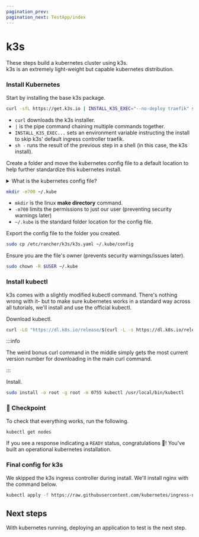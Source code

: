 ```yaml
---
pagination_prev:
pagination_next: TestApp/index
---
```


# k3s

These steps build a kubernetes cluster using k3s.  
k3s is an extremely light-weight but capable kubernetes distribution.

### Install Kubernetes

Start by installing the base k3s package.

```bash
curl -sfL https://get.k3s.io | INSTALL_K3S_EXEC="--no-deploy traefik" sh -
```

- `curl` downloads the k3s installer.
- `|` is the pipe command chaining multiple commands together.
- `INSTALL_K3S_EXEC...` sets an environment variable instructing the install to skip k3s' default ingress controller traefik.
- `sh -` runs the result of the previous step in a shell (in this case, the k3s install).

Create a folder and move the kubernetes config file to a default location to help further standardize this kubernetes install.

<details>
  <summary>What is the kubernetes config file?</summary>
  <ul>
    <li>
      Kubernetes distributions create a config file that describe the cluster
      and how to access it.
    </li>
    <li>
      k3s doesn't store the config file where kubectl normally looks for it.
      These last few steps move the file to the default spot where kubectl will
      look.
    </li>
  </ul>
</details>

```bash
mkdir -m700 ~/.kube
```

- `mkdir` is the linux **make directory** command.
- `-m700` limits the permissions to just our user (preventing security warnings later)
- `~/.kube` is the standard folder location for the config file.

Export the config file to the folder you created.

```bash
sudo cp /etc/rancher/k3s/k3s.yaml ~/.kube/config
```

Ensure you are the file's owner (prevents security warnings/issues later).

```bash
sudo chown -R $USER ~/.kube
```

### Install kubectl

k3s comes with a slightly modified kubectl command. There's nothing wrong with it-
but to make sure kubernetes works in a standard way across all tutorials, we'll install and use the official kubectl.

Download kubectl.

```bash
curl -LO "https://dl.k8s.io/release/$(curl -L -s https://dl.k8s.io/release/stable.txt)/bin/linux/amd64/kubectl"
```

:::info

The weird bonus curl command in the middle simply gets the most current version number for downloading in the main curl command.

:::

Install.

```bash
sudo install -o root -g root -m 0755 kubectl /usr/local/bin/kubectl
```

### :checkered_flag: Checkpoint

To check that everything works, run the following.

```bash
kubectl get nodes
```

If you see a response indicating a `READY` status, congratulations :tada:! You've built an operational kubernetes installation.

### Final config for k3s

We skipped the k3s ingress controller during install. We'll install nginx with the command below.

```bash
kubectl apply -f https://raw.githubusercontent.com/kubernetes/ingress-nginx/controller-v1.1.2/deploy/static/provider/cloud/deploy.yaml
```

## Next steps

With kubernetes running, deploying an application to test is the next step.

